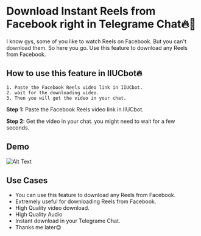 # Download Instant Reels from Facebook right in Telegrame Chat🔥🎉

I know gys, some of you like to watch Reels on Facebook. But you can't download them. So here you go. Use this feature to download any Reels from Facebook.


## How to use this feature in IIUCbot🔥

```
1. Paste the Facebook Reels video link in IIUCbot.
2. wait for the downloading video.
3. Then you will get the video in your chat.
```

**Step 1:** Paste the Facebook Reels video link in IIUCbot.

**Step 2:** Get the video in your chat. you might need to wait for a few seconds.


## Demo
![Alt Text](/mediadownloader/facebook/1.png)


## Use Cases

- You can use this feature to download any Reels from Facebook.
- Extremely useful for downloading Reels from Facebook.
- High Quality video download.
- High Quality Audio
- Instant download in your Telegrame Chat.
- Thanks me later😉


